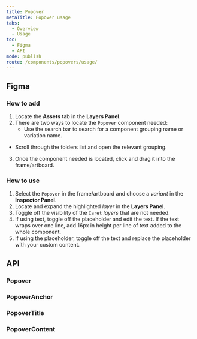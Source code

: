 ```yaml
---
title: Popover
metaTitle: Popover usage
tabs:
  - Overview
  - Usage
toc:
  - Figma
  - API
mode: publish
route: /components/popovers/usage/
---
```



## Figma

### How to add

1. Locate the **Assets** tab in the **Layers Panel**.
2. There are two ways to locate the `Popover` component needed:
   - Use the search bar to search for a component grouping name or variation name.

- Scroll through the folders list and open the relevant grouping.

3. Once the component needed is located, click and drag it into the frame/artboard.

### How to use

1. Select the `Popover` in the frame/artboard and choose a _variant_ in the **Inspector Panel**. 
2. Locate and expand the highlighted _layer_ in the **Layers Panel**.
3. Toggle off the visibility of the `Caret` _layers_ that are not needed.
4. If using text, toggle off the placeholder and edit the text. If the text wraps over one line, add 16px in height per line of text added to the whole component.
5. If using the placeholder, toggle off the text and replace the placeholder with your custom content.

## API

### Popover

<PropsTable props={Popover} />

### PopoverAnchor

<PropsTable props={Popover.PopoverAnchor} />

### PopoverTitle

<PropsTable props={Popover.PopoverTitle} />

### PopoverContent

<PropsTable props={Popover.PopoverContent} />
